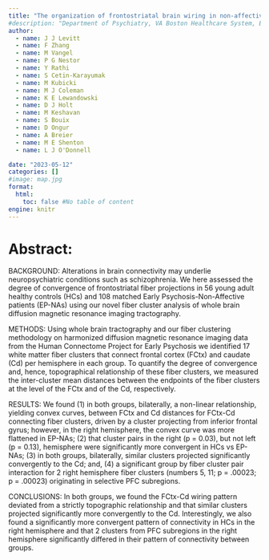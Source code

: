 ```yaml
---
title: "The organization of frontostriatal brain wiring in non-affective early psychosis compared with healthy subjects using a novel diffusion imaging fiber cluster analysis"
#description: "Department of Psychiatry, VA Boston Healthcare System, Brockton Division, Brockton, MA, 02301, USA. james_levitt@hms.harvard.edu. | Harvard Medical School, Boston, MA, 02115, USA. james_levitt@hms.harvard.edu. | Psychiatry Neuroimaging Laboratory, Department of Psychiatry, Brigham and Women's Hospital, Harvard Medical School, Boston, MA, 02115, USA. james_levitt@hms.harvard.edu. | Department of Radiology, Brigham and Women's Hospital, Harvard Medical School, Boston, MA, 02115, USA. | Department of Psychiatry, Massachusetts General Hospital, Harvard Medical School, Boston, MA, 02114, USA. | Department of Psychiatry, VA Boston Healthcare System, Brockton Division, Brockton, MA, 02301, USA. | Harvard Medical School, Boston, MA, 02115, USA. | Department of Psychology, University of Massachusetts, Boston, MA, 02125, USA. | Psychiatry Neuroimaging Laboratory, Department of Psychiatry, Brigham and Women's Hospital, Harvard Medical School, Boston, MA, 02115, USA. | McLean Hospital, Harvard Medical School, Belmont, MA, 02478, USA. | Beth Israel Deaconess Medical Center, Harvard Medical School, Boston, MA, 02215, USA. | Department of Software Engineering and Information Technology, Ecole de technologie superieure, Universite du Quebec, Montreal, QC, H3C 1K3, Canada. | Indiana University School of Medicine, Indianapolis, IN, 46202, USA."
author:
  - name: J J Levitt
  - name: F Zhang
  - name: M Vangel
  - name: P G Nestor
  - name: Y Rathi
  - name: S Cetin-Karayumak
  - name: M Kubicki
  - name: M J Coleman
  - name: K E Lewandowski
  - name: D J Holt
  - name: M Keshavan
  - name: S Bouix
  - name: D Ongur
  - name: A Breier
  - name: M E Shenton
  - name: L J O'Donnell

date: "2023-05-12"
categories: []
#image: map.jpg
format:
  html:
    toc: false #No table of content
engine: knitr
---
```


# Abstract:

BACKGROUND: Alterations in brain connectivity may underlie neuropsychiatric conditions such as schizophrenia. We here assessed the degree of convergence of frontostriatal fiber projections in 56 young adult healthy controls (HCs) and 108 matched Early Psychosis-Non-Affective patients (EP-NAs) using our novel fiber cluster analysis of whole brain diffusion magnetic resonance imaging tractography.

METHODS: Using whole brain tractography and our fiber clustering methodology on harmonized diffusion magnetic resonance imaging data from the Human Connectome Project for Early Psychosis we identified 17 white matter fiber clusters that connect frontal cortex (FCtx) and caudate (Cd) per hemisphere in each group. To quantify the degree of convergence and, hence, topographical relationship of these fiber clusters, we measured the inter-cluster mean distances between the endpoints of the fiber clusters at the level of the FCtx and of the Cd, respectively.

RESULTS: We found (1) in both groups, bilaterally, a non-linear relationship, yielding convex curves, between FCtx and Cd distances for FCtx-Cd connecting fiber clusters, driven by a cluster projecting from inferior frontal gyrus; however, in the right hemisphere, the convex curve was more flattened in EP-NAs; (2) that cluster pairs in the right (p = 0.03), but not left (p = 0.13), hemisphere were significantly more convergent in HCs vs EP-NAs; (3) in both groups, bilaterally, similar clusters projected significantly convergently to the Cd; and, (4) a significant group by fiber cluster pair interaction for 2 right hemisphere fiber clusters (numbers 5, 11; p = .00023; p = .00023) originating in selective PFC subregions.

CONCLUSIONS: In both groups, we found the FCtx-Cd wiring pattern deviated from a strictly topographic relationship and that similar clusters projected significantly more convergently to the Cd. Interestingly, we also found a significantly more convergent pattern of connectivity in HCs in the right hemisphere and that 2 clusters from PFC subregions in the right hemisphere significantly differed in their pattern of connectivity between groups.
        